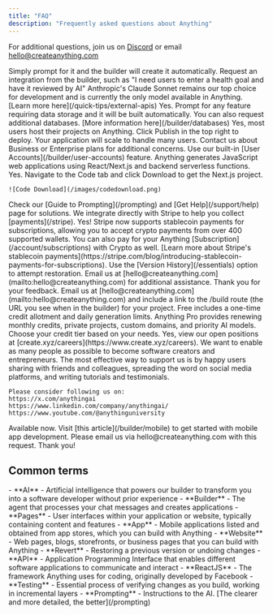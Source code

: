 ```yaml
---
title: "FAQ"
description: "Frequently asked questions about Anything"
---
```


For additional questions, join us on [Discord](https://create.xyz/discord) or email [hello@createanything.com](mailto:hello@createanything.com)

<AccordionGroup>
  <Accordion title="How do I create a new page, component, or other element?">
    Simply prompt for it and the builder will create it automatically.
  </Accordion>
  <Accordion title="How do I add AI to my app?">
    Request an integration from the builder, such as "I need users to enter a health goal and have it reviewed by AI"
  </Accordion>
  <Accordion title="Which AI model is the best?">
    Anthropic's Claude Sonnet remains our top choice for development and is currently the only model available in Anything.
  </Accordion>
  <Accordion title="How do I connect to an external API?">
    [Learn more here](/quick-tips/external-apis)
  </Accordion>
  <Accordion title="Can I add databases?">
    Yes. Prompt for any feature requiring data storage and it will be built automatically. You can also request additional databases. [More information here](/builder/databases)
  </Accordion>
  <Accordion title="Can I host my app on Anything? Will it scale to handle many users?">
    Yes, most users host their projects on Anything. Click Publish in the top right to deploy. Your application will scale to handle many users. Contact us about Business or Enterprise plans for additional concerns.
  </Accordion>
  <Accordion title="How do I add users, sign up, and sign in to my app?">
    Use our built-in [User Accounts](/builder/user-accounts) feature.
  </Accordion>
  <Accordion title="What language does Anything write code in under the hood?">
    Anything generates JavaScript web applications using React/Next.js and backend serverless functions.
  </Accordion>
  <Accordion title="Can I export the code?">
    Yes. Navigate to the Code tab and click Download to get the Next.js project.
    
    ![Code Download](/images/codedownload.png)
  </Accordion>
  <Accordion title="How do I fix this error?">
    Check our [Guide to Prompting](/prompting) and [Get Help](/support/help) page for solutions.
  </Accordion>
  <Accordion title="How do I collect payments for an app I made?">
    We integrate directly with Stripe to help you collect [payments](/stripe).
  </Accordion>
  <Accordion title="Can I accept crypto payments in my app?">
    Yes! Stripe now supports stablecoin payments for subscriptions, allowing you to accept crypto payments from over 400 supported wallets. You can also pay for your Anything [Subscription](/account/subscriptions) with Crypto as well. [Learn more about Stripe's stablecoin payments](https://stripe.com/blog/introducing-stablecoin-payments-for-subscriptions).
  </Accordion>
  <Accordion title="I accidentally deleted something I shouldn't have. Is there any way to get it back?">
    Use the [Version History](/essentials) option to attempt restoration. Email us at [hello@createanything.com](mailto:hello@createanything.com) for additional assistance.
  </Accordion>
  <Accordion title="I think I found a bug. Where should I report it?">
    Thank you for your feedback. Email us at [hello@createanything.com](mailto:hello@createanything.com) and include a link to the /build route (the URL you see when in the builder) for your project.
  </Accordion>
  <Accordion title="What is the difference between free vs. Anything Pro?">
    Free includes a one-time credit allotment and daily generation limits. Anything Pro provides renewing monthly credits, private projects, custom domains, and priority AI models. Choose your credit tier based on your needs.
  </Accordion>
  <Accordion title="Are you hiring?">
    Yes, view our open positions at [create.xyz/careers](https://www.create.xyz/careers).
  </Accordion>
  <Accordion title="Why are you doing this?">
    We want to enable as many people as possible to become software creators and entrepreneurs.
  </Accordion>
  <Accordion title="I love this product. How can I help?">
    The most effective way to support us is by happy users sharing with friends and colleagues, spreading the word on social media platforms, and writing tutorials and testimonials.

    Please consider following us on:
    https://x.com/anythingai
    https://www.linkedin.com/company/anythingai/
    https://www.youtube.com/@anythinguniversity
  </Accordion>
  <Accordion title="How do I publish to iOS or Android?" defaultOpen="false">
    Available now. Visit [this article](/builder/mobile) to get started with mobile app development.
  </Accordion>
  <Accordion title="I want to delete my account">
    Please email us via hello@createanything.com with this request. Thank you!
  </Accordion>
</AccordionGroup>

## Common terms

<Expandable title="Glossary" defaultOpen>
  - **AI** - Artificial intelligence that powers our builder to transform you into a software developer without prior experience
  - **Builder** - The agent that processes your chat messages and creates applications
  - **Pages** - User interfaces within your application or website, typically containing content and features
  - **App** - Mobile applications listed and obtained from app stores, which you can build with Anything
  - **Website** - Web pages, blogs, storefronts, or business pages that you can build with Anything
  - **Revert** - Restoring a previous version or undoing changes
  - **API** - Application Programming Interface that enables different software applications to communicate and interact
  - **ReactJS** - The framework Anything uses for coding, originally developed by Facebook
  - **Testing** - Essential process of verifying changes as you build, working in incremental layers
  - **Prompting** - Instructions to the AI. [The clearer and more detailed, the better](/prompting)
</Expandable>